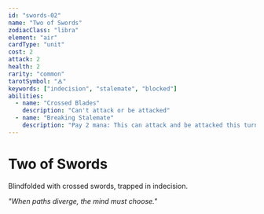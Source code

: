 ```yaml
---
id: "swords-02"
name: "Two of Swords"
zodiacClass: "libra"
element: "air"
cardType: "unit"
cost: 2
attack: 2
health: 2
rarity: "common"
tarotSymbol: "🜁"
keywords: ["indecision", "stalemate", "blocked"]
abilities:
  - name: "Crossed Blades"
    description: "Can't attack or be attacked"
  - name: "Breaking Stalemate"
    description: "Pay 2 mana: This can attack and be attacked this turn"
---
```


# Two of Swords

Blindfolded with crossed swords, trapped in indecision.

*"When paths diverge, the mind must choose."*